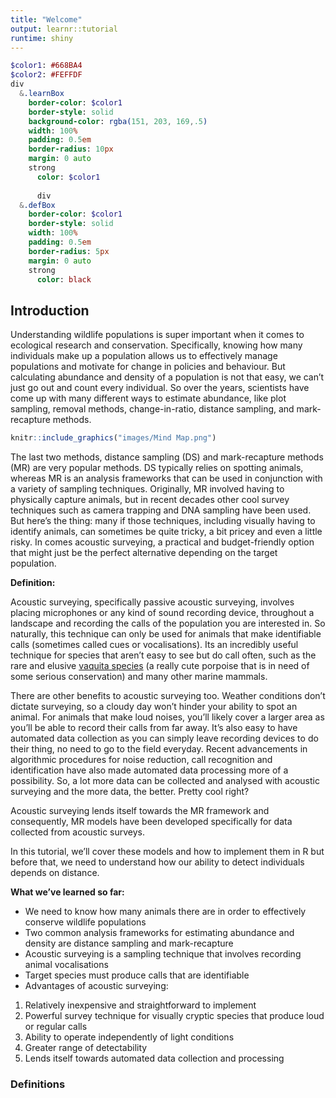 ```yaml
---
title: "Welcome"
output: learnr::tutorial
runtime: shiny
---
```



<!-- ```{r setup, include=FALSE} -->
<!--  knitr::opts_chunk$set(echo = TRUE) -->
<!-- ``` -->


```sass
$color1: #668BA4
$color2: #FEFFDF
div
  &.learnBox
    border-color: $color1
    border-style: solid
    background-color: rgba(151, 203, 169,.5)
    width: 100%
    padding: 0.5em
    border-radius: 10px
    margin: 0 auto 
    strong
      color: $color1
      
      div
  &.defBox
    border-color: $color1
    border-style: solid
    width: 100%
    padding: 0.5em
    border-radius: 5px
    margin: 0 auto 
    strong
      color: black

```

## Introduction 

Understanding wildlife populations is super important when it comes to ecological research and conservation. Specifically, knowing how many individuals make up a population allows us to effectively manage populations and motivate for change in policies and behaviour.  But calculating abundance and density of a population is not that easy, we can’t just go out and count every individual. So over the years, scientists have come up with many different ways to estimate abundance, like plot sampling, removal methods, change-in-ratio, distance sampling, and mark-recapture methods. 
  
```r

knitr::include_graphics("images/Mind Map.png") 
```

The last two methods, distance sampling (DS) and mark-recapture methods (MR) are very popular methods. DS typically relies on spotting animals, whereas MR is an analysis frameworks that can be used in conjunction with a variety of sampling techniques. Originally, MR involved having to physically capture animals, but in recent decades other cool survey techniques such as camera trapping and DNA sampling have been used. But here's the thing: many if those techniques, including visually having to identify animals, can sometimes be quite tricky, a bit pricey and even a little risky. In comes acoustic surveying, a practical and budget-friendly option that might just be the perfect alternative depending on the target population. 

::: {.defBox}
**Definition:** 
:::

Acoustic surveying, specifically passive acoustic surveying, involves placing microphones or any kind of sound recording device, throughout a landscape and recording the calls of the population you are interested in. So naturally, this technique can only be used for animals that make identifiable calls (sometimes called cues or vocalisations). Its an incredibly useful technique for species that aren’t easy to see but do call often, such as the rare and elusive <a href="https://www.youtube.com/watch?v=COQF0ZI0yKY" target="_blank"> vaquita species</a> (a really cute porpoise that is in need of some serious conservation) and many other marine mammals.

There are other benefits to acoustic surveying too. Weather conditions don’t dictate surveying, so a cloudy day won’t hinder your ability to spot an animal. For animals that make loud noises, you’ll likely cover a larger area as you’ll be able to record their calls from far away. It’s also easy to have automated data collection as you can simply leave recording devices to do their thing, no need to go to the field everyday. Recent advancements in algorithmic procedures for noise reduction, call recognition and identification have also made automated data processing more of a possibility. So, a lot more data can be collected and analysed with acoustic surveying and the more data, the better. Pretty cool right? 


Acoustic surveying lends itself towards the MR framework and consequently, MR models have been developed specifically for data collected from acoustic surveys.

In this tutorial, we'll cover these models and how to implement them in R but before that, we need to understand how our ability to detect individuals depends on distance. 

::: learnBox
**What we’ve learned so far:** 

- We need to know how many animals there are in order to effectively conserve wildlife populations
- Two common analysis frameworks for estimating abundance and density are distance sampling and mark-recapture
- Acoustic surveying is a sampling technique that involves recording animal vocalisations
- Target species must produce calls that are identifiable
- Advantages of acoustic surveying:

1. Relatively inexpensive and straightforward to implement
2. Powerful survey technique for visually cryptic species that produce loud or regular calls
3. Ability to operate independently of light conditions
4. Greater range of detectability 
5. Lends itself towards automated data collection and processing
:::

### Definitions 


<!-- ```{r, echo=FALSE} -->
<!-- shinyApp( -->

<!--   ui = fluidPage( -->
<!--     selectInput("region", "Region:", -->
<!--                 choices = colnames(WorldPhones)), -->
<!--     plotOutput("phonePlot") -->
<!--   ), -->

<!--   server = function(input, output) { -->
<!--     output$phonePlot = renderPlot({ -->
<!--       barplot(WorldPhones[,input$region]*1000, -->
<!--               ylab = "Number of Telephones", xlab = "Year") -->
<!--     }) -->
<!--   }, -->

<!--   options = list(height = 500) -->
<!-- ) -->
<!-- ``` -->


